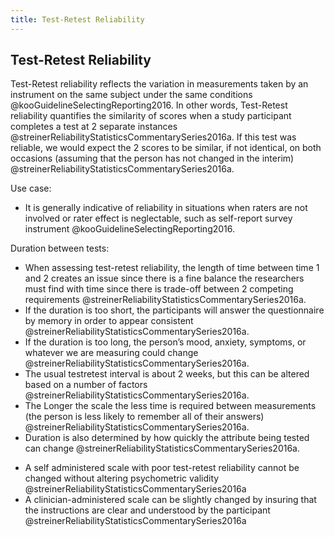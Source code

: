 ```yaml
---
title: Test-Retest Reliability
---
```


## Test-Retest Reliability


:::{.callout title="Example"}

:::

Test-Retest reliability reflects the variation in measurements taken by an instrument on the same subject under the same conditions @kooGuidelineSelectingReporting2016.
In other words, Test-Retest reliability quantifies the similarity of scores when a study participant completes a test at 2 separate instances @streinerReliabilityStatisticsCommentarySeries2016a.
If this test was reliable, we would expect the 2 scores to be similar, if not identical, on both occasions (assuming that the person has not changed in the interim) @streinerReliabilityStatisticsCommentarySeries2016a.


Use case:

- It is generally indicative of reliability in situations when raters are not involved or rater effect is neglectable, such as self-report survey instrument @kooGuidelineSelectingReporting2016.


Duration between tests:

- When assessing test-retest reliability, the length of time between time 1 and 2 creates an issue since there is a fine balance the researchers must find with time since there is trade-off between 2 competing requirements @streinerReliabilityStatisticsCommentarySeries2016a.
- If the duration is too short, the participants will answer the questionnaire by memory in order to appear consistent @streinerReliabilityStatisticsCommentarySeries2016a.
- If the duration is too long, the person's mood, anxiety, symptoms, or whatever we are measuring could change @streinerReliabilityStatisticsCommentarySeries2016a.
- The usual testretest interval is about 2 weeks, but this can be altered based on a number of factors @streinerReliabilityStatisticsCommentarySeries2016a. 
- The Longer the scale the less time is required between measurements (the person is less likely to remember all of their answers) @streinerReliabilityStatisticsCommentarySeries2016a.
- Duration is also determined by how quickly the attribute being tested can change @streinerReliabilityStatisticsCommentarySeries2016a.

:::{.callout title="What if my scale has low Test-Retest Reliability?"}
- A self administered scale with poor test-retest reliability cannot be changed without altering psychometric validity @streinerReliabilityStatisticsCommentarySeries2016a
- A clinician-administered scale can be slightly changed by insuring that the instructions are clear and understood by the participant @streinerReliabilityStatisticsCommentarySeries2016a
:::